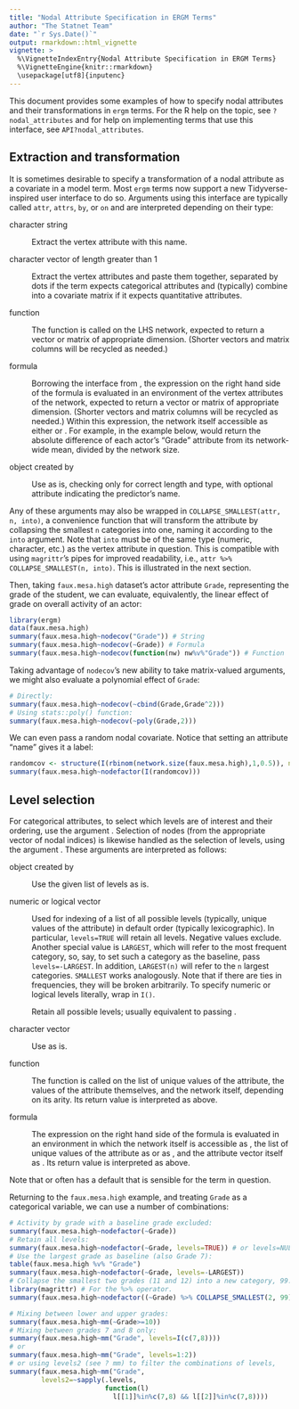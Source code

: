 ```yaml
---
title: "Nodal Attribute Specification in ERGM Terms"
author: "The Statnet Team"
date: "`r Sys.Date()`"
output: rmarkdown::html_vignette
vignette: >
  %\VignetteIndexEntry{Nodal Attribute Specification in ERGM Terms}
  %\VignetteEngine{knitr::rmarkdown}
  \usepackage[utf8]{inputenc}
---
```


This document provides some examples of how to specify nodal attributes and their transformations in `ergm` terms. For the R help on the topic, see `?nodal_attributes` and for help on implementing terms that use this interface, see `API?nodal_attributes`.

## Extraction and transformation ##

It is sometimes desirable to specify a transformation of a nodal attribute as a covariate in a model term. Most `ergm` terms now support a new Tidyverse-inspired user interface to do so. Arguments using this interface are typically called `attr`, `attrs`, `by`, or
`on` and are interpreted depending on their type:

character string

: Extract the vertex attribute with
      this name.

character vector of length greater than 1

: Extract the vertex attributes and paste them together, separated by
      dots if the term expects categorical attributes and (typically)
      combine into a covariate matrix if it expects quantitative
      attributes.

function

: The function is called on the LHS network, expected to return a
      vector or matrix of appropriate dimension. (Shorter vectors and
      matrix columns will be recycled as needed.)

formula

: Borrowing the interface from \pkg{tidyverse}, the expression on the right hand side of the formula is evaluated in an
      environment of the vertex attributes of the network, expected to
      return a vector or matrix of appropriate dimension. (Shorter
      vectors and matrix columns will be recycled as needed.) Within
      this expression, the network itself accessible as either
      \code{.} or \code{.nw}. For example, in the example below,
      \code{nodecov(~abs(Grade-mean(Grade))/network.size(.))} would
      return the absolute difference of each actor's "Grade" attribute
      from its network-wide mean, divided by the network size.

\code{AsIs} object created by \code{I()}

: Use as is, checking only for correct length and type, with optional
      attribute \code{"name"} indicating the predictor's name.

Any of these arguments may also be wrapped in `COLLAPSE_SMALLEST(attr, n, into)`, a convenience function that will
transform the attribute by collapsing the smallest `n` categories into one, naming it according to the `into` argument. Note that `into` must be of the same type (numeric, character, etc.) as the vertex attribute in
question. This is compatible with using `magrittr`'s pipes for improved readability, i.e., `attr %>% COLLAPSE_SMALLEST(n, into)`. This is illustrated in the next section.

Then, taking `faux.mesa.high` dataset's actor attribute `Grade`, representing the grade of the student, we can evaluate, equivalently, the linear effect of grade on overall activity of an actor:
```r
library(ergm)
data(faux.mesa.high)
summary(faux.mesa.high~nodecov("Grade")) # String
summary(faux.mesa.high~nodecov(~Grade)) # Formula
summary(faux.mesa.high~nodecov(function(nw) nw%v%"Grade")) # Function
```
Taking advantage of `nodecov`'s new ability to take matrix-valued arguments, we might also evaluate a polynomial effect of `Grade`:
```r
# Directly:
summary(faux.mesa.high~nodecov(~cbind(Grade,Grade^2)))
# Using stats::poly() function:
summary(faux.mesa.high~nodecov(~poly(Grade,2)))
```
We can even pass a random nodal covariate. Notice that setting an attribute "name" gives it a label:
```r
randomcov <- structure(I(rbinom(network.size(faux.mesa.high),1,0.5)), name="random")
summary(faux.mesa.high~nodefactor(I(randomcov)))
```

## Level selection ##

For categorical attributes, to select which levels are of interest
and their ordering, use the argument \code{levels}.  Selection of nodes (from
the appropriate vector of nodal indices) is likewise handled as the
selection of levels, using the argument \code{nodes}.  These arguments are interpreted
as follows:

\code{AsIs} object created by \code{I()}

: Use the given list of levels as is.

numeric or logical vector

: Used for indexing of a list of all possible levels (typically,
\mmnote{this is useful when the attr is not already a factor, right?  should say so}
      unique values of the attribute) in default order (typically
      lexicographic). In particular, `levels=TRUE` will retain all
      levels.
      \mmnote{what does this do when there is an edges term in the model, which will alias a factor level?}
      \pknote{It'll produce a nonidentifiable model, which the new code will hopefully warn the user about.}
      Negative values exclude. Another special value is
      `LARGEST`, which will refer to the most frequent category, so,
      say, to set such a category as the baseline, pass
      `levels=-LARGEST`. In addition, `LARGEST(n)` will refer to the
      `n` largest categories. `SMALLEST` works analogously. Note that
      if there are ties in frequencies, they will be broken
      arbitrarily. To specify numeric or logical levels literally,
      wrap in `I()`.

\code{NULL}

: Retain all possible levels; usually equivalent to passing
      \code{TRUE}.

character vector

: Use as is.

function

: The function is called on the list of unique values of the
      attribute, the values of the attribute themselves, and the
      network itself, depending on its arity. Its return value is
      interpreted as above.

formula

: The expression on the right hand side of the formula is evaluated in an
      environment in which the network itself is accessible as
      \code{.nw}, the list of unique values of the attribute as
      \code{.} or as \code{.levels}, and the attribute vector itself
      as \code{.attr}. Its return value is interpreted as above.

Note that \code{levels} or \code{nodes} often has a default that is
sensible for the term in question.

Returning to the `faux.mesa.high` example, and treating `Grade` as a categorical variable, we can use a number of combinations:
```r
# Activity by grade with a baseline grade excluded:
summary(faux.mesa.high~nodefactor(~Grade))
# Retain all levels:
summary(faux.mesa.high~nodefactor(~Grade, levels=TRUE)) # or levels=NULL
# Use the largest grade as baseline (also Grade 7):
table(faux.mesa.high %v% "Grade")
summary(faux.mesa.high~nodefactor(~Grade, levels=-LARGEST))
# Collapse the smallest two grades (11 and 12) into a new category, 99.
library(magrittr) # For the %>% operator.
summary(faux.mesa.high~nodefactor((~Grade) %>% COLLAPSE_SMALLEST(2, 99)))

# Mixing between lower and upper grades:
summary(faux.mesa.high~mm(~Grade>=10))
# Mixing between grades 7 and 8 only:
summary(faux.mesa.high~mm("Grade", levels=I(c(7,8))))
# or
summary(faux.mesa.high~mm("Grade", levels=1:2))
# or using levels2 (see ? mm) to filter the combinations of levels,
summary(faux.mesa.high~mm("Grade",
        levels2=~sapply(.levels,
                        function(l)
                          l[[1]]%in%c(7,8) && l[[2]]%in%c(7,8))))
```
